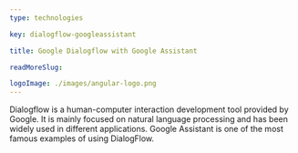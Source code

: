 ```yaml
---
type: technologies

key: dialogflow-googleassistant

title: Google Dialogflow with Google Assistant

readMoreSlug: 

logoImage: ./images/angular-logo.png
---
```


Dialogflow is a human-computer interaction development tool provided by Google. It is mainly focused on natural language processing and has been widely used in different applications. Google Assistant is one of the most famous examples of using DialogFlow.
